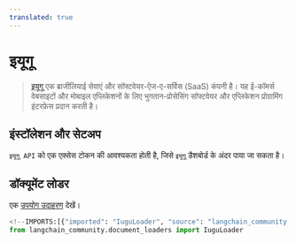 ```yaml
---
translated: true
---
```


# इयूगू

>[इयूगू](https://www.iugu.com/) एक ब्राजीलियाई सेवाएं और सॉफ्टवेयर-ऐज-ए-सर्विस (SaaS) कंपनी है। यह ई-कॉमर्स वेबसाइटों और मोबाइल एप्लिकेशनों के लिए भुगतान-प्रोसेसिंग सॉफ्टवेयर और एप्लिकेशन प्रोग्रामिंग इंटरफ़ेस प्रदान करती है।

## इंस्टॉलेशन और सेटअप

`इयूगू API` को एक एक्सेस टोकन की आवश्यकता होती है, जिसे `इयूगू` डैशबोर्ड के अंदर पाया जा सकता है।

## डॉक्यूमेंट लोडर

एक [उपयोग उदाहरण](/docs/integrations/document_loaders/iugu) देखें।

```python
<!--IMPORTS:[{"imported": "IuguLoader", "source": "langchain_community.document_loaders", "docs": "https://api.python.langchain.com/en/latest/document_loaders/langchain_community.document_loaders.iugu.IuguLoader.html", "title": "Iugu"}]-->
from langchain_community.document_loaders import IuguLoader
```
